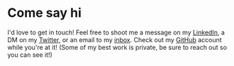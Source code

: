 # Come say hi

I'd love to get in touch! Feel free to shoot me a message on my [LinkedIn](www.linkedin.com/in/andrew-tanner-ky), a DM on my [Twitter](https://twitter.com/as_thome), or an email to my [inbox](mailto:andrew.tanner00@yahoo.com). Check out my [GitHub](https://github.com/ASThome00) account while you're at it! (Some of my best work is private, be sure to reach out so you can see it!)


